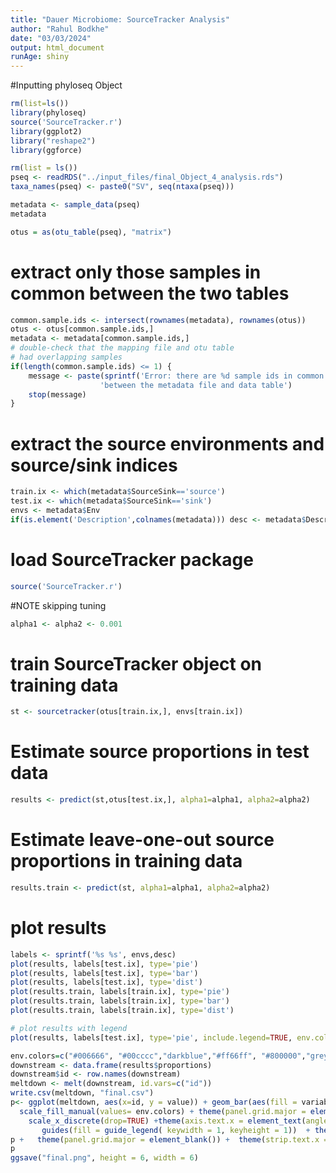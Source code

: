 ```yaml
---
title: "Dauer Microbiome: SourceTracker Analysis"
author: "Rahul Bodkhe"
date: "03/03/2024"
output: html_document
runAge: shiny
---
```


#Inputting phyloseq Object
```r
rm(list=ls())
library(phyloseq)
source('SourceTracker.r')
library(ggplot2)
library("reshape2")
library(ggforce)

```
```r
rm(list = ls())
pseq <- readRDS("../input_files/final_Object_4_analysis.rds")
taxa_names(pseq) <- paste0("SV", seq(ntaxa(pseq)))
```
```r
metadata <- sample_data(pseq)
metadata
```
```r
otus = as(otu_table(pseq), "matrix")
```
# extract only those samples in common between the two tables
```r
common.sample.ids <- intersect(rownames(metadata), rownames(otus))
otus <- otus[common.sample.ids,]
metadata <- metadata[common.sample.ids,]
# double-check that the mapping file and otu table
# had overlapping samples
if(length(common.sample.ids) <= 1) {
    message <- paste(sprintf('Error: there are %d sample ids in common '),
                    'between the metadata file and data table')
    stop(message)
}
```
# extract the source environments and source/sink indices
```r
train.ix <- which(metadata$SourceSink=='source')
test.ix <- which(metadata$SourceSink=='sink')
envs <- metadata$Env
if(is.element('Description',colnames(metadata))) desc <- metadata$Description
```
# load SourceTracker package
```r
source('SourceTracker.r')
```
#NOTE skipping tuning
```r
alpha1 <- alpha2 <- 0.001
```
# train SourceTracker object on training data
```r
st <- sourcetracker(otus[train.ix,], envs[train.ix])
```

# Estimate source proportions in test data
```r
results <- predict(st,otus[test.ix,], alpha1=alpha1, alpha2=alpha2)
```

# Estimate leave-one-out source proportions in training data 
```r
results.train <- predict(st, alpha1=alpha1, alpha2=alpha2)
```
# plot results
```r
labels <- sprintf('%s %s', envs,desc)
plot(results, labels[test.ix], type='pie')
plot(results, labels[test.ix], type='bar')
plot(results, labels[test.ix], type='dist')
plot(results.train, labels[train.ix], type='pie')
plot(results.train, labels[train.ix], type='bar')
plot(results.train, labels[train.ix], type='dist')

# plot results with legend
plot(results, labels[test.ix], type='pie', include.legend=TRUE, env.colors=c("#33ff33",  "#00cccc","#006666","#ff66ff", "darkblue","grey71","#4B0082","#fb9a99","#FF00FF","dodgerblue3","darkgoldenrod1"))
```

```r
env.colors=c("#006666", "#00cccc","darkblue","#ff66ff", "#800000","grey71", "#fb9a99","#FF00FF","dodgerblue3","darkgoldenrod1")
downstream <- data.frame(results$proportions)
downstream$id <- row.names(downstream)
meltdown <- melt(downstream, id.vars=c("id"))
write.csv(meltdown, "final.csv")
p<- ggplot(meltdown, aes(x=id, y = value)) + geom_bar(aes(fill = variable), stat="identity")+
  scale_fill_manual(values= env.colors) + theme(panel.grid.major = element_blank()) +  theme(strip.text.x = element_text(size =12)) +theme(text = element_text(size=16),axis.text.y = element_text(hjust=1)) +
    scale_x_discrete(drop=TRUE) +theme(axis.text.x = element_text(angle = 45, vjust = 1, hjust=1))+
       guides(fill = guide_legend( keywidth = 1, keyheight = 1))  + theme(axis.text = element_text(face="bold"))
p +   theme(panel.grid.major = element_blank()) +  theme(strip.text.x = element_text(size =12))
p
ggsave("final.png", height = 6, width = 6)
```